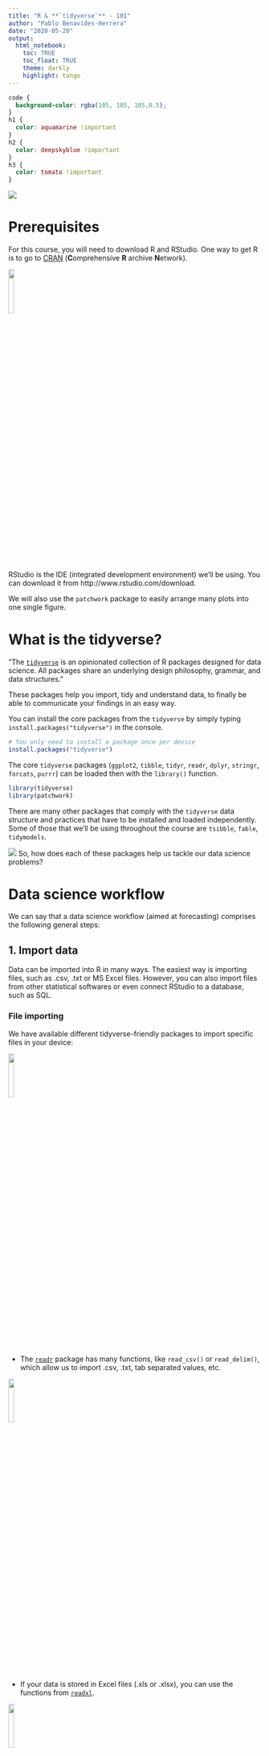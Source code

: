 ```yaml
---
title: "R & **`tidyverse`** - 101"
author: "Pablo Benavides-Herrera"
date: "2020-05-20"
output: 
  html_notebook:
    toc: TRUE
    toc_float: TRUE
    theme: darkly
    highlight: tango
---
```


```css
code {
  background-color: rgba(105, 105, 105,0.5);
}
h1 {
  color: aquamarine !important
}
h2 {
  color: deepskyblue !important
}
h3 {
  color: tomato !important
}
```





![](images/r_tidyverse.jpg)

# Prerequisites

For this course, you will need to download R and RStudio. One way to get R is to go to [CRAN](https://cloud.r-project.org/) (**C**omprehensive **R** archive **N**etwork).

![](images/RStudio.png){width=15%}

RStudio is the IDE (integrated development environment) we'll be using. You can download it from http://www.rstudio.com/download. 

We will also use the `patchwork` package to easily arrange many plots into one single figure.

# What is the tidyverse? {#tidyverse}

"The [`tidyverse`](https://www.tidyverse.org/) is an opinionated collection of R packages designed for data science. All packages share an underlying design philosophy, grammar, and data structures."

These packages help you import, tidy and understand data, to finally be able to communicate your findings in an easy way.

You can install the core packages from the `tidyverse` by simply typing `install.packages("tidyverse")` in the console.

```r
# You only need to install a package once per device
install.packages("tidyverse")
```

The core `tidyverse` packages (`ggplot2`, `tibble`, `tidyr`, `readr`, `dplyr`, `stringr`, `forcats`, `purrr`) can be loaded then with the `library()` function.

```r
library(tidyverse)
library(patchwork)
```

There are many other packages that comply with the `tidyverse` data structure and practices that have to be installed and loaded independently. Some of those that we'll be using throughout the course are `tsibble`, `fable`, `tidymodels`.

![](images/tidyverse.png)
So, how does each of these packages help us tackle our data science problems?

# Data science workflow {#workflow .tabset .tabset-fade}

We can say that a data science workflow (aimed at forecasting) comprises the following general steps:

## 1. Import data {.tabset .tabset-pills}

Data can be imported into R in many ways. The easiest way is importing files, such as .csv, .txt or MS Excel files. However, you can also import files from other statistical softwares or even connect RStudio to a database, such as SQL.

### File importing

We have available different tidyverse-friendly packages to import specific files in your device:

![](images/readr.png){width=15%}

  * The [`readr`](https://readr.tidyverse.org/) package has many functions, like `read_csv()` or `read_delim()`, which allow us to import .csv, .txt, tab separated values, etc.

![](images/readxl.png){width=15%}
    
  * If your data is stored in Excel files (.xls or .xlsx), you can use the functions from [`readxl`](https://readxl.tidyverse.org/).

![](images/haven.png){width=15%}    
  * The [`haven`](https://haven.tidyverse.org/) package lets you load data from other statistical packages, such as SPSS, Stata and SAS.
  
### Database connection

As said before, you can also connect your RStudio directly to a database. It's straightforward to do so directly in RStudio's IDE, just follow these simple steps:

1. Go to the "**Connections**" tab and click on **"New Connection"**.

![*Connections tab*](images/connections.PNG){width=90%}

2. A pop-up window will appear, prompting you to select your desired source.

![*Select the Data Source*](images/connections popup.PNG){width=60%}

3. Follow the directions on screen and you're good to go. You can always click the "Help" button for assistance. If everything went ok, you should be able to see all the tables contained in that DB.

![*Connecting to an SQL DB*](images/connection sql.PNG){width=70%}

<br>

## 2. Tidy data {#tidy}

All the `tidyverse` packages rely on having tidy data to work with. But, how can we know if our data is truly tidy? As pointed [here](https://tidyr.tidyverse.org/articles/tidy-data.html), we need to know what **values, variables and observations** are and have them arranged the right way.
  
  * **Values** can be quantitative or qualitative.
    
  * A **variable** is a collection of *values* that measure the same attribute (sales, price, temperature, time).
    
  * An **observation** contains all the values measured from all variables in a single unit (a country, a day, a person, a company).
    
So, now, to consider our data as **tidy**, we must ensure that:
    
  i) Every column is one variable (and only one).
    
  ii) Every row is just one observation.
    
  iii) Every cell is a single value.

![](images/tidyr.png){width=15%}

The [`tidyr`](https://tidyr.tidyverse.org/) package can help us achieve this by:

*   **reshaping** data by pivotting (`pivot_longer()` or `pivot_wider()`),

*   **rectangling**, which can handle nested data (such as JSON files) into tidy tibbles (`unnest_longer()` or `unnest_wider()`), 

*   **filling missing values**, by replacing them (`replace_na()`), dropping such observations (`drop_na()`), or filling with the previous or next values (`fill()`),

* **splitting and combining character columns** (`separate()` and `unite()`), among many other things.


## 3. Understand your data {#understand .tabset .tabset-pills}

In order to properly understand our data, we might need to **transform** it, **visualize** it, and then **model** it.


### Data transformation {#data_transformation}

![](images/dplyr.png){width=15%}

The [`dplyr`](https://dplyr.tidyverse.org/) package contains functions specifically designed to help you transform tidy data. You can add new variables (`mutate()`), choose specific variables (`select()`), pick observations by their values (`filter()`) or by their position or index in the table (`slice()`), sort observations (`arrange`).

You can also group your data (group sales by store: `group_by(data, store)`).

![](images/stringr.png){width=15%}

Whenever you want to manipulate character variables, the [`stringr`](https://stringr.tidyverse.org/) package is a great way to deal with the matter. Conveniently, all the `stringr` functions start with `str_`. Some of the things you can do with it are:

* **Detect matches**, get the index where the pattern is found, count occurences or locate the position of the pattern within the string (`str_detect()`, ``str_which()`, `str_count()`, `str_locate()`).

* **Subset strings**, by extracting substrings from vectors (`str_sub()`), subsetting a tibble to return only the observations that have the pattern (`str_subset()`), extract the string pattern (`str_extract()`)...

* **Manage lengths** (`str_length()`, `str_pad()`, `str_trunc()`, `str_trim()`),

* **Mutate, join and split** strings, (`str_replace()`, `str_to_lower()`, `str_c()`).

![](images/forcats.png){width=15%}

Categorical variables, or **Factors**, as they're called in **R** can be manipulated with the [`forcats`](https://forcats.tidyverse.org/) package.

You can have either ordered factors, or unordered factors, and some functions that would help you handle them would be:

* `fct_reorder()`, using another variable to specify the new order.

* `fct_infreq()`, to order ir according to the frequency of values.

* `fct_relevel()`, to manually choose the order.

* `fct_lump()`, to collapse the least values of a factor into "other" category.


![](images/lubridate.png){width=15%}


Handling date-time variables in R can be challenging with base R. Fortunately, the [`lubridate`](https://lubridate.tidyverse.org/) package is here for you.

For example, if you import an Excel sheet with a date variable on it, it will be parsed as character. You need to convert it to a date (or date-time) variable, in order to make calculations, plots, or anything relevant with it.

There are some very intuitive parsing functions to help you out, such as `ymd()` for dates stored with the order year month date (it can handle many formats such as "YYYY-MM-DD", "YYYY/MM/DD", "YYYY MM DD", etc.), `dmy()` for cases when the day comes first, followed by month and year ("DD-MM-YYYY"). Date-time objects can also be parsed with `ymd_hms()`, `ymd_h()`, `dmy_hm()`, `hms()` just to mention a few. 

<br>

<font size="5"> Proceed to [Visualization](#understand) </font> 


### Visualization {#visualization}

<br>

Base **R** plots and graphs are very basic (sometimes even ugly):

```r
plot(data = mpg, hwy ~ displ)
```

![](images/ggplot2.png){width=15%}

Luckily, the [`ggplot2`](https://ggplot2.tidyverse.org/) package can produce astonishing plots and figures conveniently. It relies on the "Grammar of Graphics", where you:

* provide the data,

* specify how you want to map the variables to aesthetics,

* what type of plot or graph you want to produce

* any other customization you'd like,

and `ggplot2` takes care of it.

```r
ggplot(mpg, aes(displ, hwy)) + 
  geom_point()
```

So, to generally describe how a `ggplot2` plot works is as follows:

1. Start with a `ggplot()` object, where you specify the data to be used,

2. supply the aesthetic mapping (with `aes()`),

3. add on layers:
    * If you want a scatterplot, use `geom_point()`, histogram `geom_hist()`. Other common plots are `geom_line()`, `geom_bar()`, `geom_boxplot()`.
    * define color scales, such as `scale_color_brewer()` or `scale_color_distiller()`,
    * faceting specifications `facet_wrap()` or `facet_grid()`
    * coordinate systems, such as `coord_cartesian()`, `coord_flip()`

Every element is separated with a plus sign (**+**):

```r
ggplot(mpg, aes(displ, hwy, colour = class)) +
  geom_point() +
  facet_wrap(~manufacturer)
```

It's important to mention that the aesthetics can be passed inside the `ggplot()` function, or within a graphic primitive. In the former, the aesthetics are the same for all the layers, whereas in the latter, the aesthetics passed to a specific layer only affect that layer.

```r
ggplot(mpg, aes(displ, hwy)) +
  geom_point(aes(color = class)) +
  geom_smooth()

ggplot(mpg, aes(displ, hwy,color = class)) +
  geom_point() +
  geom_smooth()
```


We could not cover all the different variants that can be achieved with `ggplot2` here, even if we tried.

<br>

<font size="5"> Continue to [Exploratory Data Analysis](#understand) </font> 

### Exploratory Data Analysis {#EDA}

Visually inspecting your data can give you insight to their dynamics, patterns, and historic behavior. However, before going into the modelling phase of the analysis, we must perform the **exploratory data analysis (EDA)**.

EDA involves making hypothesis regarding your data, transform and visually inspect statistical properties of it.

Some of the most important things to note on the EDA process are:

* What type of variation do each variable have?

* What is the covariation between variables?

* Are there outliers present in the data?

* What type of distribution do the variables follow?

Some examples

For categorical variables (factors), we can use a bar chart:
```r
ggplot(data = diamonds) +
  geom_bar(mapping = aes(x = cut)) +
  ggtitle("Count of Diamonds by cut quality")
```

For continuous variables, a histogram can be used:

```r
ggplot(data = diamonds) +
  geom_histogram(mapping = aes(x = carat), binwidth = 0.5) +
  ggtitle("Histogram of carats")
```

If you want to analyze the histogram of multiple variables in one single plot, you can use `geom_freqpoly()` or use facetting:

```r
ggplot(data = diamonds %>% filter(carat < 3), mapping = aes(x = carat, colour = cut)) +
  geom_freqpoly(binwidth = 0.1)
```

```r
ggplot(data = diamonds %>% filter(carat < 3), mapping = aes(x = carat, fill = cut)) +
  geom_histogram(binwidth = 0.1) +
  facet_wrap(~ cut) +
  theme(legend.position = "none")
```

Choosing the binwidth of the histogram can tell different stories or can reveal different patterns:

```r
g <- ggplot(data = diamonds %>% filter(carat < 3), mapping = aes(x = carat))
g0 <- g + geom_histogram(binwidth = 0.5) +
  ggtitle("Binwidth = 0.5")
g1 <- g + geom_histogram(binwidth = 0.1) +
  ggtitle("Binwidth = 0.1")
g2 <- g + geom_histogram(binwidth = 0.01) +
  ggtitle("Binwidth = 0.01")
g3 <- g0/g1/g2
g3 + plot_annotation(title = "Histograms varying the binwidth",
                     subtitle = "Different patterns can arise when selecting different binwidths")
```

Another option is to go with boxplots:

```r
ggplot(data = mpg) +
  geom_boxplot(mapping = aes(x = reorder(class, hwy, FUN = median), y = hwy))+ labs(x = "class", y = "hwy mpg")
```


Again, these are just some examples, but the list of  goes on and on.


<br>

<font size="5"> Go to [Model](#workflow) </font> 

### Model

Whenever we try to model a variable or phenomenom, it is said that we are trying to get a simplified version of reality. In fact, it's simpler than that. What we are really trying to do is understand the way a variable or set of variables change, while ignoring or eliminating external "noise".

It is well known to most data scientists that **you cannot use the same data for modelling and testing (or forecasting)**. That's way many people split their data into a training and testing set. However, a true data scientist has to be even stricter on its use of data:

It is recommended that you split your data into three sets:

1. ~ 60% of your data goes to the **training** set. Here, you can visualize it, perform all the model fitting and tweaking you want, over and over again.

2. ~ 20% of your data should go to a **query** set. With this query set, you can compare models by hand and visualize the outcomes.

3. The ~ 20%  remaining data would conform the **test** set. Once you've compared all your models with the training and/or query sets, you can test your final model. This test can only be performed **ONCE**. This ensures no bias is introduced in the model and it remains a true forecast.


We will go through many different models aimed to provide forecasts for different situations.





<br>

<font size="5"> Go to [Forecasting](#workflow) </font> 

## 4. Forecasting {#focst}

forecast



#


<br><br><br><br>

***

# Examples 

```r
data("world_bank_pop")
# A tibble: 1,056 x 20
#    country indicator `2000` `2001` `2002` `2003`  `2004`  `2005`   `2006`   `2007`
#    <chr>   <chr>      <dbl>  <dbl>  <dbl>  <dbl>   <dbl>   <dbl>    <dbl>    <dbl>
#  1 ABW     SP.URB.T~ 4.24e4 4.30e4 4.37e4 4.42e4 4.47e+4 4.49e+4  4.49e+4  4.47e+4
#  2 ABW     SP.URB.G~ 1.18e0 1.41e0 1.43e0 1.31e0 9.51e-1 4.91e-1 -1.78e-2 -4.35e-1
#  3 ABW     SP.POP.T~ 9.09e4 9.29e4 9.50e4 9.70e4 9.87e+4 1.00e+5  1.01e+5  1.01e+5
#  4 ABW     SP.POP.G~ 2.06e0 2.23e0 2.23e0 2.11e0 1.76e+0 1.30e+0  7.98e-1  3.84e-1
#  5 AFG     SP.URB.T~ 4.44e6 4.65e6 4.89e6 5.16e6 5.43e+6 5.69e+6  5.93e+6  6.15e+6
#  6 AFG     SP.URB.G~ 3.91e0 4.66e0 5.13e0 5.23e0 5.12e+0 4.77e+0  4.12e+0  3.65e+0
#  7 AFG     SP.POP.T~ 2.01e7 2.10e7 2.20e7 2.31e7 2.41e+7 2.51e+7  2.59e+7  2.66e+7
#  8 AFG     SP.POP.G~ 3.49e0 4.25e0 4.72e0 4.82e0 4.47e+0 3.87e+0  3.23e+0  2.76e+0
#  9 AGO     SP.URB.T~ 8.23e6 8.71e6 9.22e6 9.77e6 1.03e+7 1.09e+7  1.15e+7  1.21e+7
# 10 AGO     SP.URB.G~ 5.44e0 5.59e0 5.70e0 5.76e0 5.75e+0 5.69e+0  4.92e+0  4.89e+0
# ... with 1,046 more rows, and 10 more variables: `2008` <dbl>, `2009` <dbl>,
#   `2010` <dbl>, `2011` <dbl>, `2012` <dbl>, `2013` <dbl>, `2014` <dbl>,
#   `2015` <dbl>, `2016` <dbl>, `2017` <dbl>
```





-----------------


* **Programación**
  - Para llevar a cabo iteraciones en objetos de **R**, es conveniente utilizar funciones de la paquetería `purrr`.


